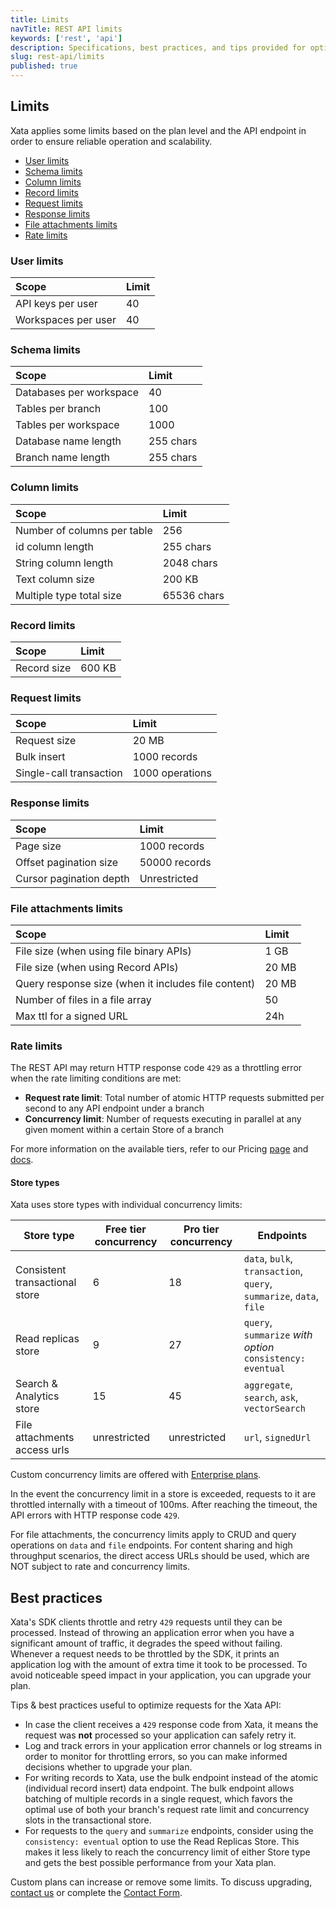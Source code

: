 ```yaml
---
title: Limits
navTitle: REST API limits
keywords: ['rest', 'api']
description: Specifications, best practices, and tips provided for optimizing requests
slug: rest-api/limits
published: true
---
```


## Limits

Xata applies some limits based on the plan level and the API endpoint in order to ensure reliable operation and scalability.

- [User limits](#user-limits)
- [Schema limits](#schema-limits)
- [Column limits](#column-limits)
- [Record limits](#record-limits)
- [Request limits](#request-limits)
- [Response limits](#response-limits)
- [File attachments limits](#file-attachments-limits)
- [Rate limits](#rate-limits)

### User limits

| Scope               | Limit |
| :------------------ | :---- |
| API keys per user   | 40    |
| Workspaces per user | 40    |

### Schema limits

| Scope                   | Limit     |
| :---------------------- | :-------- |
| Databases per workspace | 40        |
| Tables per branch       | 100       |
| Tables per workspace    | 1000      |
| Database name length    | 255 chars |
| Branch name length      | 255 chars |

### Column limits

| Scope                       | Limit       |
| :-------------------------- | :---------- |
| Number of columns per table | 256         |
| id column length            | 255 chars   |
| String column length        | 2048 chars  |
| Text column size            | 200 KB      |
| Multiple type total size    | 65536 chars |

### Record limits

| Scope       | Limit  |
| :---------- | :----- |
| Record size | 600 KB |

### Request limits

| Scope                   | Limit           |
| :---------------------- | :-------------- |
| Request size            | 20 MB           |
| Bulk insert             | 1000 records    |
| Single-call transaction | 1000 operations |

### Response limits

| Scope                   | Limit         |
| :---------------------- | :------------ |
| Page size               | 1000 records  |
| Offset pagination size  | 50000 records |
| Cursor pagination depth | Unrestricted  |

### File attachments limits

| Scope                                               | Limit |
| :-------------------------------------------------- | :---- |
| File size (when using file binary APIs)             | 1 GB  |
| File size (when using Record APIs)                  | 20 MB |
| Query response size (when it includes file content) | 20 MB |
| Number of files in a file array                     | 50    |
| Max ttl for a signed URL                            | 24h   |

### Rate limits

The REST API may return HTTP response code `429` as a throttling error when the rate limiting conditions are met:

- **Request rate limit**: Total number of atomic HTTP requests submitted per second to any API endpoint under a branch
- **Concurrency limit**: Number of requests executing in parallel at any given moment within a certain Store of a branch

For more information on the available tiers, refer to our Pricing [page](/pricing) and [docs](/docs/concepts/pricing).

#### Store types

Xata uses store types with individual concurrency limits:

| Store type                     | Free tier concurrency | Pro tier concurrency | Endpoints                                                           |
| ------------------------------ | --------------------- | -------------------- | ------------------------------------------------------------------- |
| Consistent transactional store | 6                     | 18                   | `data`, `bulk`, `transaction`, `query`, `summarize`, `data`, `file` |
| Read replicas store            | 9                     | 27                   | `query`, `summarize` _with option_ `consistency: eventual`          |
| Search & Analytics store       | 15                    | 45                   | `aggregate`, `search`, `ask`, `vectorSearch`                        |
| File attachments access urls   | unrestricted          | unrestricted         | `url`, `signedUrl`                                                  |

Custom concurrency limits are offered with [Enterprise plans](/pricing).

In the event the concurrency limit in a store is exceeded, requests to it are throttled internally with a timeout of 100ms. After reaching the timeout, the API errors with HTTP response code `429`.

For file attachments, the concurrency limits apply to CRUD and query operations on `data` and `file` endpoints. For content sharing and high throughput scenarios, the direct access URLs should be used, which are NOT subject to rate and concurrency limits.

## Best practices

Xata's SDK clients throttle and retry `429` requests until they can be processed. Instead of throwing an application error when you have a significant amount of traffic, it degrades the speed without failing. Whenever a request needs to be throttled by the SDK, it prints an application log with the amount of extra time it took to be processed. To avoid noticeable speed impact in your application, you can upgrade your plan.

Tips & best practices useful to optimize requests for the Xata API:

- In case the client receives a `429` response code from Xata, it means the request was **not** processed so your application can safely retry it.
- Log and track errors in your application error channels or log streams in order to monitor for throttling errors, so you can make informed decisions whether to upgrade your plan.
- For writing records to Xata, use the bulk endpoint instead of the atomic (individual record insert) data endpoint. The bulk endpoint allows batching of multiple records in a single request, which favors the optimal use of both your branch's request rate limit and concurrency slots in the transactional store.
- For requests to the `query` and `summarize` endpoints, consider using the `consistency: eventual` option to use the Read Replicas Store. This makes it less likely to reach the concurrency limit of either Store type and gets the best possible performance from your Xata plan.

Custom plans can increase or remove some limits. To discuss upgrading, [contact us](mailto:support@xata.io) or complete the [Contact Form](https://support.xata.io/hc/en-us/requests/new).
